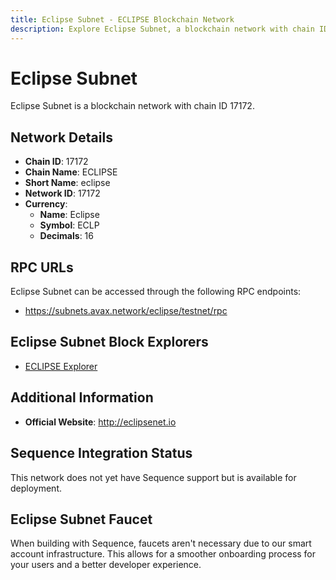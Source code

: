 ```yaml
--- 
title: Eclipse Subnet - ECLIPSE Blockchain Network
description: Explore Eclipse Subnet, a blockchain network with chain ID 17172. Learn about its native currency, Eclipse, and how to interact with the network.
---
```


# Eclipse Subnet

Eclipse Subnet is a blockchain network with chain ID 17172.

## Network Details

- **Chain ID**: 17172
- **Chain Name**: ECLIPSE
- **Short Name**: eclipse
- **Network ID**: 17172
- **Currency**: 
  - **Name**: Eclipse
  - **Symbol**: ECLP
  - **Decimals**: 16

## RPC URLs

Eclipse Subnet can be accessed through the following RPC endpoints:

- https://subnets.avax.network/eclipse/testnet/rpc

## Eclipse Subnet Block Explorers

- [ECLIPSE Explorer](https://subnets-test.avax.network/eclipse)

## Additional Information

- **Official Website**: http://eclipsenet.io

## Sequence Integration Status

This network does not yet have Sequence support but is available for deployment.

## Eclipse Subnet Faucet

When building with Sequence, faucets aren't necessary due to our smart account infrastructure. This allows for a smoother onboarding process for your users and a better developer experience.

